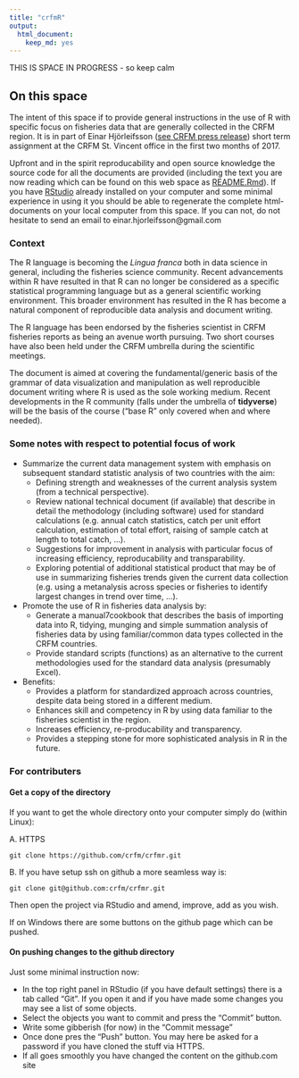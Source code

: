 ```yaml
---
title: "crfmR"
output: 
  html_document: 
    keep_md: yes
---
```


THIS IS SPACE IN PROGRESS - so keep calm

## On this space

The intent of this space if to provide general instructions in the use of R with specific focus on fisheries data that are generally collected in the CRFM region. It is in part of Einar Hjörleifsson ([see CRFM press release](http://www.crfm.int/index.php?option=com_k2&view=item&id=544:top-fisheries-data-expert-from-iceland-shares-expertise-with-crfm-countries&Itemid=179)) short term assignment at the CRFM St. Vincent office in the first two months of 2017.

Upfront and in the spirit reproducability and open source knowledge the source code for all the documents are provided (including the text you are now reading which can be found on this web space as [README.Rmd](https://raw.githubusercontent.com/crfm/crfmr/master/README.Rmd)). If you have [RStudio](https://www.rstudio.com) already installed on your computer and some minimal experience in using it you should be able to regenerate the complete html-documents on your local computer from this space. If you can not, do not hesitate to send an email to einar.hjorleifsson@gmail.com

### Context

The R language is becoming the _Lingua franca_ both in data science in general, including the fisheries science community. Recent advancements within R have resulted in that R can no longer be considered as a specific statistical programming language but as a general scientific working environment. This broader environment has resulted in the R has become a natural component of reproducible data analysis and document writing.

The R language has been endorsed by the fisheries scientist in CRFM fisheries reports as being an avenue worth pursuing. Two short courses have also been held under the CRFM umbrella during the scientific meetings.

The document is aimed at covering the fundamental/generic basis of the grammar of data visualization and manipulation as well reproducible document writing where R is used as the sole working medium. Recent developments in the R community (falls under the umbrella of __tidyverse__) will be the basis of the course ("base R" only covered when and where needed).

### Some notes with respect to potential focus of work

* Summarize the current data management system with emphasis on subsequent standard statistic analysis of two countries with the aim:
    - Defining strength and weaknesses of the current analysis system (from a technical perspective).
    - Review national technical document (if available) that describe in detail the methodology (including software) used for standard calculations (e.g. annual catch statistics, catch per unit effort calculation, estimation of total effort, raising of sample catch at length to total catch, ...).
    - Suggestions for improvement in analysis with particular focus of increasing efficiency, reproducability and transparability.
    - Exploring potential of additional statistical product that may be of use in summarizing fisheries trends given the current data collection (e.g. using a metanalysis across species or fisheries to identify largest changes in trend over time, ...).

* Promote the use of R in fisheries data analysis by:
    - Generate a manual7cookbook that describes the basis of importing data into R, tidying, munging and simple summation analysis of fisheries data by using familiar/common data types collected in the CRFM countries.
    - Provide standard scripts (functions) as an alternative to the current methodologies used for the standard data analysis (presumably Excel).
    
* Benefits:
    - Provides a platform for standardized approach across countries, despite data being stored in a different medium.
    - Enhances skill and competency in R by using data familiar to the fisheries scientist in the region.
    - Increases efficiency, re-producability and transparency.
    - Provides a stepping stone for more sophisticated analysis in R in the future.

### For contributers

#### Get a copy of the directory

If you want to get the whole directory onto your computer simply do (within Linux):

A. HTTPS
```
git clone https://github.com/crfm/crfmr.git
```

B. If you have setup ssh on github a more seamless way is:
```
git clone git@github.com:crfm/crfmr.git
```

Then open the project via RStudio and amend, improve, add as you wish.

If on Windows there are some buttons on the github page which can be pushed.

#### On pushing changes to the github directory

Just some minimal instruction now:

* In the top right panel in RStudio (if you have default settings) there is a tab called "Git". If you open it and if you have made some changes you may see a list of some objects.
* Select the objects you want to commit and press the "Commit" button.
* Write some gibberish (for now) in the "Commit message"
* Once done pres the "Push" button. You may here be asked for a password if you have cloned the stuff via HTTPS.
* If all goes smoothly you have changed the content on the github.com site



